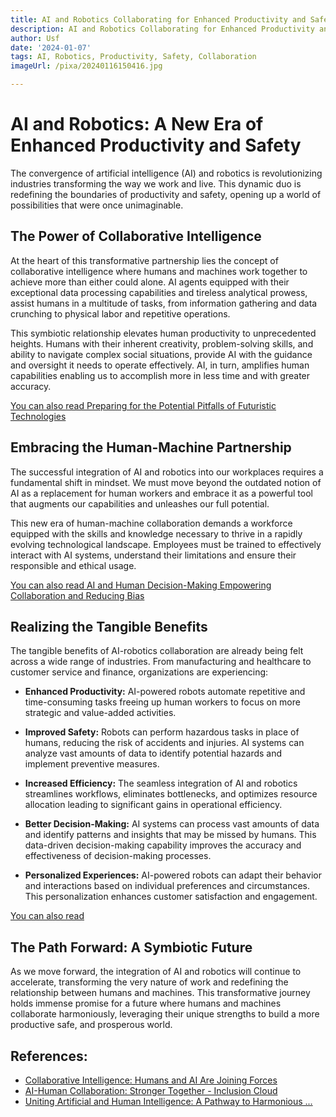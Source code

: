 ```yaml
---
title: AI and Robotics Collaborating for Enhanced Productivity and Safety
description: AI and Robotics Collaborating for Enhanced Productivity and Safety
author: Usf
date: '2024-01-07'
tags: AI, Robotics, Productivity, Safety, Collaboration
imageUrl: /pixa/20240116150416.jpg

---
```

# AI and Robotics:  A New Era of Enhanced Productivity and Safety

The convergence  of artificial intelligence  (AI) and robotics is revolutionizing industries  transforming the way we work and  live. This dynamic duo is redefining the boundaries of productivity and safety, opening up a world of possibilities that were once unimaginable.

## The Power of Collaborative Intelligence

At the heart of this transformative  partnership lies the concept  of collaborative  intelligence  where humans and machines work together to achieve more than either could alone. AI agents equipped with  their exceptional data processing capabilities and tireless analytical prowess,  assist  humans in a multitude of tasks, from information gathering and data crunching to physical labor  and repetitive operations.

This symbiotic relationship elevates  human productivity to unprecedented  heights. Humans with their inherent creativity, problem-solving skills, and ability to  navigate complex social situations, provide AI with the guidance  and  oversight it needs to operate effectively. AI, in turn, amplifies human capabilities enabling us to accomplish more in less time and with greater  accuracy.

[You can also read Preparing for the Potential Pitfalls of  Futuristic Technologies](Preparing%20for%20the%20Potential%20Pitfalls%20of%20Futuristic%20Technologies)


## Embracing the Human-Machine Partnership

The successful integration of AI and robotics into our workplaces requires a fundamental shift in mindset. We  must move beyond  the outdated notion of AI as a replacement for human workers and  embrace it as a powerful tool that augments  our capabilities and unleashes our full potential.

This new era of human-machine collaboration demands a workforce  equipped with the skills and knowledge necessary to thrive  in a rapidly evolving technological landscape.  Employees must be  trained to effectively interact with AI  systems, understand their limitations and ensure their  responsible and ethical usage.

[You can also read AI and Human Decision-Making Empowering Collaboration and Reducing Bias](AI%20and%20Human%20Decision-Making%20Empowering%20Collaboration%20and%20Reducing%20Bias)


## Realizing the Tangible Benefits

The tangible benefits of AI-robotics collaboration are already being  felt across  a wide range of industries. From manufacturing and healthcare to customer service  and finance, organizations are experiencing:

* **Enhanced Productivity:** AI-powered robots automate repetitive and time-consuming tasks freeing up human workers to focus on more strategic and value-added activities.

* **Improved Safety:** Robots can perform  hazardous tasks in place of humans, reducing the risk of accidents  and injuries. AI systems can analyze  vast amounts of data to identify potential hazards and implement preventive  measures.

* **Increased Efficiency:** The seamless integration of AI and  robotics streamlines  workflows, eliminates bottlenecks, and optimizes resource allocation  leading to significant gains in operational efficiency.

* **Better Decision-Making:** AI systems can process vast  amounts of  data and identify patterns and insights that may be missed  by humans. This data-driven decision-making capability improves the accuracy and effectiveness of decision-making processes.

* **Personalized Experiences:** AI-powered robots can adapt their  behavior and interactions based on individual preferences and circumstances. This personalization enhances customer satisfaction and engagement.

[You can also read ]()


##  The Path Forward: A Symbiotic Future

As we  move forward, the  integration of AI and robotics will continue to  accelerate, transforming the very nature of work and redefining the  relationship between humans and machines. This transformative journey holds immense  promise for a future where humans and  machines collaborate harmoniously, leveraging their unique strengths to build a more productive safe, and prosperous world.

## References:
- [Collaborative Intelligence: Humans and AI Are Joining Forces](https://hbr.org/2018/07/collaborative-intelligence-humans-and-ai-are-joining-forces)
- [AI-Human Collaboration: Stronger Together - Inclusion Cloud](https://inclusioncloud.com/insights/blog/ai-human-collaboration/)
- [Uniting Artificial and Human Intelligence: A Pathway to Harmonious ...](https://www.linkedin.com/pulse/uniting-artificial-human-intelligence-pathway-anas-abdulhamid)
